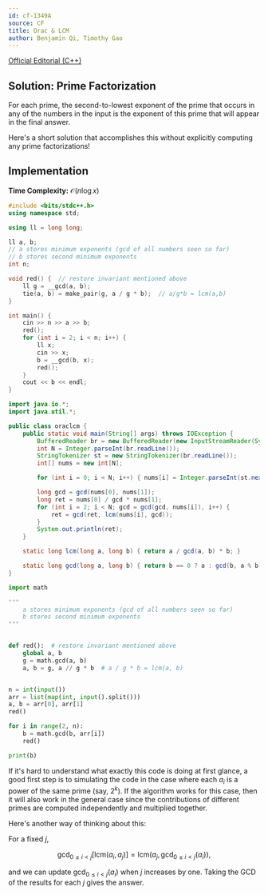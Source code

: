 ```yaml
---
id: cf-1349A
source: CF
title: Orac & LCM
author: Benjamin Qi, Timothy Gao
---
```


[Official Editorial (C++)](https://codeforces.com/blog/entry/77284)

## Solution: Prime Factorization

For each prime, the second-to-lowest exponent of the prime that occurs in any of
the numbers in the input is the exponent of this prime that will appear in the
final answer.

Here's a short solution that accomplishes this without explicitly computing any
prime factorizations!

## Implementation

**Time Complexity:** $\mathcal{O}(n \log x)$

<LanguageSection>
<CPPSection>

```cpp
#include <bits/stdc++.h>
using namespace std;

using ll = long long;

ll a, b;
// a stores minimum exponents (gcd of all numbers seen so far)
// b stores second minimum exponents
int n;

void red() {  // restore invariant mentioned above
	ll g = __gcd(a, b);
	tie(a, b) = make_pair(g, a / g * b);  // a/g*b = lcm(a,b)
}

int main() {
	cin >> n >> a >> b;
	red();
	for (int i = 2; i < n; i++) {
		ll x;
		cin >> x;
		b = __gcd(b, x);
		red();
	}
	cout << b << endl;
}
```

</CPPSection>

<JavaSection>

```java
import java.io.*;
import java.util.*;

public class oraclcm {
	public static void main(String[] args) throws IOException {
		BufferedReader br = new BufferedReader(new InputStreamReader(System.in));
		int N = Integer.parseInt(br.readLine());
		StringTokenizer st = new StringTokenizer(br.readLine());
		int[] nums = new int[N];

		for (int i = 0; i < N; i++) { nums[i] = Integer.parseInt(st.nextToken()); }

		long gcd = gcd(nums[0], nums[1]);
		long ret = nums[0] / gcd * nums[1];
		for (int i = 2; i < N; gcd = gcd(gcd, nums[i]), i++) {
			ret = gcd(ret, lcm(nums[i], gcd));
		}
		System.out.println(ret);
	}

	static long lcm(long a, long b) { return a / gcd(a, b) * b; }

	static long gcd(long a, long b) { return b == 0 ? a : gcd(b, a % b); }
}
```

</JavaSection>

<PySection>

```py
import math

"""
    a stores minimum exponents (gcd of all numbers seen so far)
    b stores second minimum exponents
"""


def red():  # restore invariant mentioned above
	global a, b
	g = math.gcd(a, b)
	a, b = g, a // g * b  # a / g * b = lcm(a, b)


n = int(input())
arr = list(map(int, input().split()))
a, b = arr[0], arr[1]
red()

for i in range(2, n):
	b = math.gcd(b, arr[i])
	red()

print(b)
```

</PySection>

</LanguageSection>

If it's hard to understand what exactly this code is doing at first glance, a
good first step is to simulating the code in the case where each $a_i$ is a
power of the same prime (say, $2^k$). If the algorithm works for this case, then
it will also work in the general case since the contributions of different
primes are computed independently and multiplied together.

<!-- the GCD function is [multiplicative](https://en.wikipedia.org/wiki/Multiplicative_function). -->

Here's another way of thinking about this:

For a fixed $j$,

$$
\gcd_{0\le i<j}\left[\text{lcm}(a_i,a_j)\right]=\text{lcm}(a_j,\gcd_{0\le i<j}(a_i)),
$$

and we can update $\gcd_{0\le i<j}(a_i)$ when $j$ increases by one. Taking the
GCD of the results for each $j$ gives the answer.
